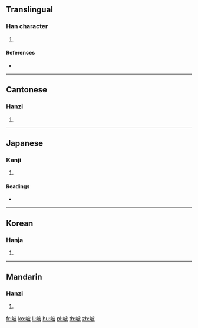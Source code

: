 {{character info/new}}
==Translingual==

===Han character===
{{Han char|rn=46|rad=山|as=05|sn=8|four=24747|canj=UDHE|ids=⿰山皮}}

# {{defn|Han|sort=山05}}

====References====
* {{Han ref|kx=0309.090|dkj=07975|dj=0609.050|hdz=10769.030|uh=5CA5|ud=23717|bh=CC69|bd=52329}}

----

==Cantonese==

===Hanzi===
{{yue-hanzi|jyut=[[bei1]], [[pei4]], [[po1]]|y=bei1, pei4, po1}}

# {{defn|lang=yue|sort=山05}}

----

==Japanese==

===Kanji===
{{ja-kanji|grade=|rs=山05}}

# {{defn|lang=ja|sort=山05}}

====Readings====
* {{ja-readings|on=[[は]] (ha)|kun=[[くずれるさま]] (kuzurerusama)}}

----

==Korean==

===Hanja===
{{ko-hanja|hangeul=파|rv=pa|mr=p'a}}

# {{defn|lang=ko|sort=山05}}

----

==Mandarin==

===Hanzi===
{{cmn-hanzi|pin=[[pō]] ([[po1]]), [[bēi]] ([[bei1]])|wg=p'o<sup>1</sup>, pei<sup>1</sup>}}

# {{defn|lang=cmn|sort=山05}}

[[fr:岥]]
[[ko:岥]]
[[li:岥]]
[[hu:岥]]
[[pl:岥]]
[[th:岥]]
[[zh:岥]]